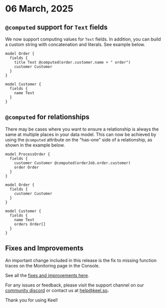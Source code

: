 # 06 March, 2025

## `@computed` support for `Text` fields

We now support computing values for `Text` fields.  In addition, you can build a custom string with concatenation and literals.  See example below.

```keel
model Order {
  fields {
    title Text @computed(order.customer.name + " order")
    customer Customer
  }
}

model Customer {
  fields {
    name Text
  }
}
```

## `@computed` for relationships

There may be cases where you want to ensure a relationship is always the same at multiple places in your data model. This can now be achieved by using the `@computed` attribute on the "has-one" side of a relationship, as shown in the example below.

```keel
model ProcessOrder {
  fields {
    customer Customer @computed(orderJob.order.customer)
    order Order 
  }
}

model Order {
  fields {
    customer Customer
  }
}

model Customer {
  fields {
    name Text
    orders Order[]
  }
}
```

## Fixes and Improvements

An important change included in this release is the fix to missing function traces on the Monitoring page in the Console.

See all the [fixes and improvements here](https://github.com/teamkeel/keel/releases/tag/v0.407.0).

For any issues or feedback, please visit the support channel on our [community discord](https://keel.so/discord) or contact us at [help@keel.so](mailto:help@keel.so)**.**

Thank you for using Keel!